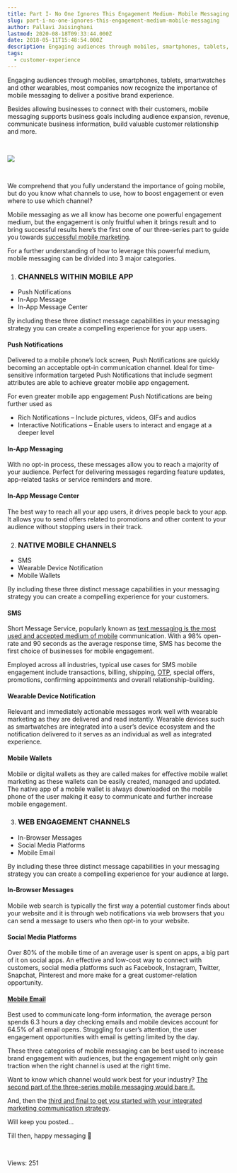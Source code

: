 ```yaml
---
title: Part I- No One Ignores This Engagement Medium- Mobile Messaging
slug: part-i-no-one-ignores-this-engagement-medium-mobile-messaging
author: Pallavi Jaisinghani
lastmod: 2020-08-18T09:33:44.000Z
date: 2018-05-11T15:48:54.000Z
description: Engaging audiences through mobiles, smartphones, tablets, smartwatches and other wearables, most companies now recognize the importance of mobile messaging to deliver a positive brand experience.
tags:
  - customer-experience
---
```


Engaging audiences through mobiles, smartphones, tablets, smartwatches and other wearables, most companies now recognize the importance of mobile messaging to deliver a positive brand experience. 


Besides allowing businesses to connect with their customers, mobile messaging supports business goals including audience expansion, revenue, communicate business information, build valuable customer relationship and more.


 


![](https://images-msg91.s3.ap-south-1.amazonaws.com/content/images/wordpress/2018/05/blog_images_2.png)


 


We comprehend that you fully understand the importance of going mobile, but do you know what channels to use, how to boost engagement or even where to use which channel?  


Mobile messaging as we all know has become one powerful engagement medium, but the engagement is only fruitful when it brings result and to bring successful results here’s the first one of our three-series part to guide you towards [successful mobile marketing](https://msg91.com/sms).


For a further understanding of how to leverage this powerful medium, mobile messaging can be divided into 3 major categories.


1. ###  **CHANNELS WITHIN MOBILE APP**


* Push Notifications
* In-App Message
* In-App Message Center


By including these three distinct message capabilities in your messaging strategy you can create a compelling experience for your app users.


#### **Push Notifications**


Delivered to a mobile phone’s lock screen, Push Notifications are quickly becoming an acceptable opt-in communication channel. Ideal for time-sensitive information targeted Push Notifications that include segment attributes are able to achieve greater mobile app engagement.


For even greater mobile app engagement Push Notifications are being further used as


* Rich Notifications – Include pictures, videos, GIFs and audios
* Interactive Notifications – Enable users to interact and engage at a deeper level


#### **In-App Messaging**


With no opt-in process, these messages allow you to reach a majority of your audience. Perfect for delivering messages regarding feature updates, app-related tasks or service reminders and more.


#### **In-App Message Center**


The best way to reach all your app users, it drives people back to your app. It allows you to send offers related to promotions and other content to your audience without stopping users in their track.


2. ###  **NATIVE MOBILE CHANNELS**


* SMS
* Wearable Device Notification
* Mobile Wallets


By including these three distinct message capabilities in your messaging strategy you can create a compelling experience for your customers.


#### **SMS**


Short Message Service, popularly known as [text messaging is the most used and accepted medium of mobile](https://control.msg91.com/signup) communication. With a 98% open-rate and 90 seconds as the average response time, SMS has become the first choice of businesses for mobile engagement.


Employed across all industries, typical use cases for SMS mobile engagement include transactions, billing, shipping, [OTP](https://control.msg91.com/otp), special offers, promotions, confirming appointments and overall relationship-building.


#### **Wearable Device Notification**


Relevant and immediately actionable messages work well with wearable marketing as they are delivered and read instantly. Wearable devices such as smartwatches are integrated into a user’s device ecosystem and the notification delivered to it serves as an individual as well as integrated experience.


#### **Mobile Wallets**


Mobile or digital wallets as they are called makes for effective mobile wallet marketing as these wallets can be easily created, managed and updated. The native app of a mobile wallet is always downloaded on the mobile phone of the user making it easy to communicate and further increase mobile engagement.


3. ###  **WEB ENGAGEMENT CHANNELS**


* In-Browser Messages
* Social Media Platforms
* Mobile Email


By including these three distinct message capabilities in your messaging strategy you can create a compelling experience for your audience at large.


#### **In-Browser Messages**


Mobile web search is typically the first way a potential customer finds about your website and it is through web notifications via web browsers that you can send a message to users who then opt-in to your website.


#### **Social Media Platforms**


Over 80% of the mobile time of an average user is spent on apps, a big part of it on social apps. An effective and low-cost way to connect with customers, social media platforms such as Facebook, Instagram, Twitter, Snapchat, Pinterest and more make for a great customer-relation opportunity.


#### [**Mobile Email**](https://msg91.com/email)


Best used to communicate long-form information, the average person spends 6.3 hours a day checking emails and mobile devices account for 64.5% of all email opens. Struggling for user’s attention, the user engagement opportunities with email is getting limited by the day.


These three categories of mobile messaging can be best used to increase brand engagement with audiences, but the engagement might only gain traction when the right channel is used at the right time. 


Want to know which channel would work best for your industry? [The second part of the three-series mobile messaging would bare it.](https://msg91.com/guide/mobile-messaging-communication-best-practices)


And, then the [third and final to get you started with your integrated marketing communication strategy](https://msg91.com/guide/integrated-marketing-communication-strategy-part-three).


Will keep you posted…


Till then, happy messaging 🙂


 


 Views: 251


